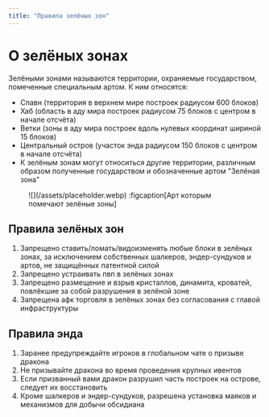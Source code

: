 ```yaml
---
title: "Правила зелёных зон"
---
```


# О зелёных зонах

Зелёными зонами называются территории, охраняемые государством, помеченные специальным артом. К ним относятся:

- Спавн (территория в верхнем мире построек радиусом 600 блоков)
- Хаб (область в аду мира построек радиусом 75 блоков с центром в начале отсчёта)
- Ветки (зоны в аду мира построек вдоль нулевых координат шириной 15 блоков)
- Центральный остров (участок энда радиусом 150 блоков с центром в начале отсчёта)
- К зелёным зонам могут относиться другие территории, различным образом полученные государством и обозначенные артом "Зелёная зона"

<figure>
![](/assets/placeholder.webp)
:figcaption[Арт которым помечают зелёные зоны]
</figure>

## Правила зелёных зон

1. Запрещено ставить/ломать/видоизменять любые блоки в зелёных зонах, за исключением собственных шалкеров, эндер-сундуков и артов, не защищённых патентной силой
2. Запрещено устраивать пвп в зелёных зонах
3. Запрещено размещение и взрыв кристаллов, динамита, кроватей, повлёкшие за собой разрушения в зелёной зоне
4. Запрещена афк торговля в зелёных зонах без согласования с главой инфраструктуры

## Правила энда

1. Заранее предупреждайте игроков в глобальном чате о призыве дракона
2. Не призывайте дракона во время проведения крупных ивентов
3. Если призванный вами дракон разрушил часть построек на острове, следует их восстановить
4. Кроме шалкеров и эндер-сундуков, разрешена установка маяков и механизмов для добычи обсидиана